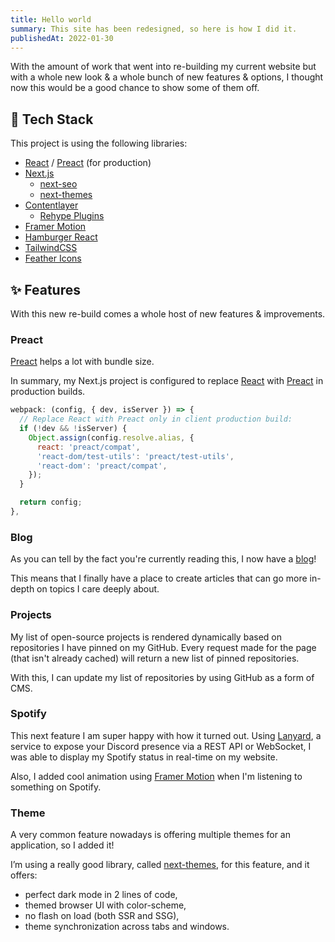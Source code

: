 ```yaml
---
title: Hello world
summary: This site has been redesigned, so here is how I did it.
publishedAt: 2022-01-30
---
```


With the amount of work that went into re-building my current website but with a
whole new look & a whole bunch of new features & options, I thought now this
would be a good chance to show some of them off.

## 🔨 Tech Stack

This project is using the following libraries:

- [React][react] / [Preact][preact] (for production)
- [Next.js][nextjs]
  - [next-seo][next-seo]
  - [next-themes][next-themes]
- [Contentlayer][contentlayer]
  - [Rehype Plugins][rehypejs]
- [Framer Motion][framer-motion]
- [Hamburger React][hamburger-react]
- [TailwindCSS][tailwindcss]
- [Feather Icons][feathericons]

## **✨** Features

With this new re-build comes a whole host of new features & improvements.

### Preact

[Preact][preact] helps a lot with bundle size.

In summary, my Next.js project is configured to replace [React][react] with
[Preact][preact] in production builds.

```ts:next.config.js
webpack: (config, { dev, isServer }) => {
  // Replace React with Preact only in client production build:
  if (!dev && !isServer) {
    Object.assign(config.resolve.alias, {
      react: 'preact/compat',
      'react-dom/test-utils': 'preact/test-utils',
      'react-dom': 'preact/compat',
    });
  }

  return config;
},
```

### Blog

As you can tell by the fact you're currently reading this, I now have a
[blog](/blog)!

This means that I finally have a place to create articles that can go more
in-depth on topics I care deeply about.

### Projects

My list of open-source projects is rendered dynamically based on repositories
I have pinned on my GitHub.
Every request made for the page (that isn't already cached) will return a new
list of pinned repositories.

With this, I can update my list of repositories by using GitHub as a form of CMS.

### Spotify

This next feature I am super happy with how it turned out. Using
[Lanyard][lanyard], a service to expose your Discord
presence via a REST API or WebSocket, I was able to display my Spotify status
in real-time on my website.

Also, I added cool animation using [Framer Motion][framer-motion] when I'm
listening to something on Spotify.

<CenteredImage
  src="/static/images/posts/hello-world/spotify.gif"
  alt="Spotify animation in action"
  width={162}
  height={21}
  priority
/>

### Theme

A very common feature nowadays is offering multiple themes for an application,
so I added it!

I’m using a really good library, called [next-themes][next-themes], for this
feature, and it offers:

- perfect dark mode in 2 lines of code,
- themed browser UI with color-scheme,
- no flash on load (both SSR and SSG),
- theme synchronization across tabs and windows.

[react]: https://reactjs.org
[preact]: https://preactjs.com
[nextjs]: https://nextjs.org
[next-seo]: https://github.com/garmeeh/next-seo
[next-themes]: https://github.com/pacocoursey/next-themes
[contentlayer]: https://github.com/contentlayerdev/contentlayer
[rehypejs]: https://github.com/rehypejs
[framer-motion]: https://www.framer.com/motion
[hamburger-react]: https://github.com/luukdv/hamburger-react
[tailwindcss]: https://tailwindcss.com
[feathericons]: https://feathericons.com
[lanyard]: https://github.com/Phineas/lanyard
